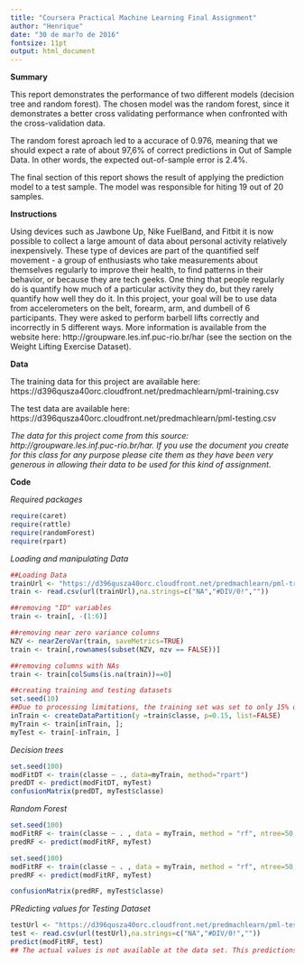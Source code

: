```yaml
---
title: "Coursera Practical Machine Learning Final Assignment"
author: "Henrique"
date: "30 de mar?o de 2016"
fontsize: 11pt
output: html_document
---
```

**Summary**

This report demonstrates the performance of two different models (decision tree and random forest). The chosen model was the random forest, since it demonstrates a better cross validating performance when confronted with the cross-validation data. 

The random forest aproach led to a accurace of 0.976, meaning that we should expect a rate of about 97,6% of correct predictions in Out of Sample Data. In other words, the expected out-of-sample error is 2.4%.

The final section of this report shows the result of applying the prediction model to a test sample. The model was responsible for hiting 19 out of 20 samples.

**Instructions**

Using devices such as Jawbone Up, Nike FuelBand, and Fitbit it is now possible to collect a large amount of data about personal activity relatively inexpensively. These type of devices are part of the quantified self movement - a group of enthusiasts who take measurements about themselves regularly to improve their health, to find patterns in their behavior, or because they are tech geeks. One thing that people regularly do is quantify how much of a particular activity they do, but they rarely quantify how well they do it. In this project, your goal will be to use data from accelerometers on the belt, forearm, arm, and dumbell of 6 participants. They were asked to perform barbell lifts correctly and incorrectly in 5 different ways. More information is available from the website here: http://groupware.les.inf.puc-rio.br/har (see the section on the Weight Lifting Exercise Dataset).

**Data**

The training data for this project are available here:
https://d396qusza40orc.cloudfront.net/predmachlearn/pml-training.csv

The test data are available here:
https://d396qusza40orc.cloudfront.net/predmachlearn/pml-testing.csv

*The data for this project come from this source: http://groupware.les.inf.puc-rio.br/har. If you use the document you create for this class for any purpose please cite them as they have been very generous in allowing their data to be used for this kind of assignment.*

**Code**

*Required packages*
```r
require(caret)
require(rattle)
require(randomForest)
require(rpart) 
```

*Loading and manipulating Data*
```r
##Loading Data
trainUrl <- "https://d396qusza40orc.cloudfront.net/predmachlearn/pml-training.csv"
train <- read.csv(url(trainUrl),na.strings=c("NA","#DIV/0!",""))

##removing "ID" variables
train <- train[, -(1:6)]

##removing near zero variance columns
NZV <- nearZeroVar(train, saveMetrics=TRUE)
train <- train[,rownames(subset(NZV, nzv == FALSE))]

##removing columns with NAs
train <- train[colSums(is.na(train))==0]

##creating training and testing datasets
set.seed(10)
##Due to processing limitations, the training set was set to only 15% of the entire data
inTrain <- createDataPartition(y =train$classe, p=0.15, list=FALSE)
myTrain <- train[inTrain, ]; 
myTest <- train[-inTrain, ]
```

*Decision trees*
```r
set.seed(100)
modFitDT <- train(classe ~ ., data=myTrain, method="rpart")
predDT <- predict(modFitDT, myTest)
confusionMatrix(predDT, myTest$classe)
```

*Random Forest*
```r
set.seed(100)
modFitRF <- train(classe ~ . , data = myTrain, method = "rf", ntree=50, do.trace=25)
predRF <- predict(modFitRF, myTest)
```
```r
set.seed(100)
modFitRF <- train(classe ~ . , data = myTrain, method = "rf", ntree=50, do.trace=25)
predRF <- predict(modFitRF, myTest)
```
```r
confusionMatrix(predRF, myTest$classe)
```

*PRedicting values for Testing Dataset*
```r
testUrl <- "https://d396qusza40orc.cloudfront.net/predmachlearn/pml-testing.csv"
test <- read.csv(url(testUrl),na.strings=c("NA","#DIV/0!",""))
predict(modFitRF, test)
## The actual values is not available at the data set. This predictions were used to perform a quiz at the course web site. There was only one mistake.
```

